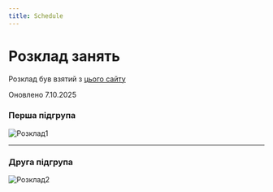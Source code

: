 ```yaml
---
title: Schedule
---
```



# Розклад занять

<Callout type="info">Розклад був взятий з [цього сайту](http://193.189.127.179:5010/time-table/group?type=0)</Callout>

<Callout type="warning">Оновлено 7.10.2025</Callout>

### Перша підгрупа

![Розклад1](/img/schedule1.jpg)

---

### Друга підгрупа

![Розклад2](/img/schedule2.jpg)
